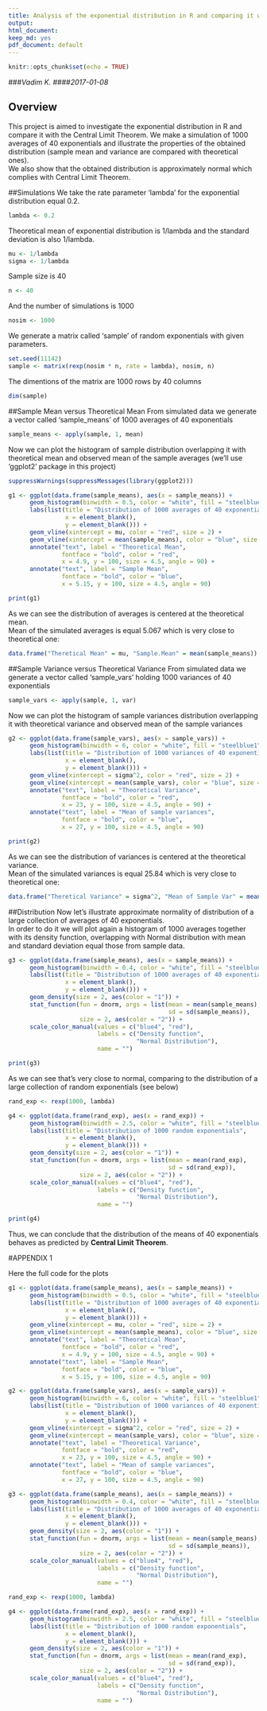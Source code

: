 ```yaml
---
title: Analysis of the exponential distribution in R and comparing it with the Central Limit Theorem
output:
html_document:
keep_md: yes
pdf_document: default
---
```


```r
knitr::opts_chunk$set(echo = TRUE)
```

###_Vadim K._ 
####_2017-01-08_

## Overview
This project is aimed to investigate the exponential distribution in R and compare it with the Central Limit Theorem. We make a simulation of 1000 averages of 40 exponentials and illustrate the properties of the obtained distribution (sample mean and variance are compared with theoretical ones).  
We also show that the obtained distribution is approximately normal which complies with Central Limit Theorem.

##Simulations
We take the rate parameter 'lambda' for the exponential distribution equal 0.2.
```r
lambda <- 0.2
```

Theoretical mean of exponential distribution is 1/lambda and the standard deviation is also 1/lambda.
```r
mu <- 1/lambda
sigma <- 1/lambda
```

Sample size is 40
```r
n <- 40
```

And the number of simulations is 1000
```r
nosim <- 1000
```

We generate a matrix called 'sample' of random exponentials with given parameters. 
```r
set.seed(11142)
sample <- matrix(rexp(nosim * n, rate = lambda), nosim, n)
```

The dimentions of the matrix are 1000 rows by 40 columns 
```r
dim(sample)
```


##Sample Mean versus Theoretical Mean
From simulated data we generate a vector called 'sample_means' of 1000 averages of 40 exponentials
```r
sample_means <- apply(sample, 1, mean)
```

Now we can plot the histogram of sample distribution overlapping it with theoretical mean and observed mean of the sample averages (we'll use 'ggplot2' package in this project)
```r
suppressWarnings(suppressMessages(library(ggplot2)))
```

```r
g1 <- ggplot(data.frame(sample_means), aes(x = sample_means)) + 
      geom_histogram(binwidth = 0.5, color = "white", fill = "steelblue1") +
      labs(list(title = "Distribution of 1000 averages of 40 exponentials", 
                x = element_blank(),
                y = element_blank())) +
      geom_vline(xintercept = mu, color = "red", size = 2) +
      geom_vline(xintercept = mean(sample_means), color = "blue", size = 2) +
      annotate("text", label = "Theoretical Mean", 
               fontface = "bold", color = "red", 
               x = 4.9, y = 100, size = 4.5, angle = 90) + 
      annotate("text", label = "Sample Mean", 
               fontface = "bold", color = "blue", 
               x = 5.15, y = 100, size = 4.5, angle = 90)
```

```r
print(g1)
```

As we can see the distribution of averages is centered at the theoretical mean.  
Mean of the simulated averages is equal 5.067 which is very close to theoretical one:
```r
data.frame("Theretical Mean" = mu, "Sample.Mean" = mean(sample_means))
```


##Sample Variance versus Theoretical Variance
From simulated data we generate a vector called 'sample_vars' holding 1000 variances of 40 exponentials

```r
sample_vars <- apply(sample, 1, var)
```

Now we can plot the histogram of sample variances distribution overlapping it with theoretical variance and observed mean of the sample variances
```r
g2 <- ggplot(data.frame(sample_vars), aes(x = sample_vars)) + 
      geom_histogram(binwidth = 6, color = "white", fill = "steelblue1") +
      labs(list(title = "Distribution of 1000 variances of 40 exponentials", 
                x = element_blank(),
                y = element_blank())) +
      geom_vline(xintercept = sigma^2, color = "red", size = 2) +
      geom_vline(xintercept = mean(sample_vars), color = "blue", size = 2) +
      annotate("text", label = "Theoretical Variance", 
               fontface = "bold", color = "red", 
               x = 23, y = 100, size = 4.5, angle = 90) + 
      annotate("text", label = "Mean of sample variances", 
               fontface = "bold", color = "blue", 
               x = 27, y = 100, size = 4.5, angle = 90)
```

```r
print(g2)
```

As we can see the distribution of variances is centered at the theoretical variance.    
Mean of the simulated variances is equal 25.84 which is very close to theoretical one:
```r
data.frame("Theretical Variance" = sigma^2, "Mean of Sample Var" = mean(sample_vars))
```

##Distribution
Now let's illustrate approximate normality of distribution of a large collection of averages of 40 exponentials.  
In order to do it we will plot again a histogram of 1000 averages together with its density function, overlapping with Normal distribution with mean and standard deviation equal those from sample data.

```r
g3 <- ggplot(data.frame(sample_means), aes(x = sample_means)) + 
      geom_histogram(binwidth = 0.4, color = "white", fill = "steelblue1", aes(y = ..density..)) +
      labs(list(title = "Distribution of 1000 averages of 40 exponentials", 
                x = element_blank(),
                y = element_blank())) +
      geom_density(size = 2, aes(color = "1")) + 
      stat_function(fun = dnorm, args = list(mean = mean(sample_means), 
                                             sd = sd(sample_means)), 
                    size = 2, aes(color = "2")) + 
      scale_color_manual(values = c("blue4", "red"),
                         labels = c("Density function",
                                    "Normal Distribution"),
                         name = "")
```

```r
print(g3)
```

As we can see that's very close to normal, comparing to the distribution of a large collection of random exponentials (see below)
```r
rand_exp <- rexp(1000, lambda)

g4 <- ggplot(data.frame(rand_exp), aes(x = rand_exp)) + 
      geom_histogram(binwidth = 2.5, color = "white", fill = "steelblue1", aes(y = ..density..)) +
      labs(list(title = "Distribution of 1000 random exponentials", 
                x = element_blank(),
                y = element_blank())) +
      geom_density(size = 2, aes(color = "1")) + 
      stat_function(fun = dnorm, args = list(mean = mean(rand_exp), 
                                             sd = sd(rand_exp)), 
                    size = 2, aes(color = "2")) + 
      scale_color_manual(values = c("blue4", "red"),
                         labels = c("Density function",
                                    "Normal Distribution"),
                         name = "")
```

```r
print(g4)
```

Thus, we can conclude that the distribution of the means of 40 exponentials behaves as predicted by **Central Limit Theorem**.


\pagebreak

#APPENDIX 1

Here the full code for the plots

```r
g1 <- ggplot(data.frame(sample_means), aes(x = sample_means)) + 
      geom_histogram(binwidth = 0.5, color = "white", fill = "steelblue1") +
      labs(list(title = "Distribution of 1000 averages of 40 exponentials", 
                x = element_blank(),
                y = element_blank())) +
      geom_vline(xintercept = mu, color = "red", size = 2) +
      geom_vline(xintercept = mean(sample_means), color = "blue", size = 2) +
      annotate("text", label = "Theoretical Mean", 
               fontface = "bold", color = "red", 
               x = 4.9, y = 100, size = 4.5, angle = 90) + 
      annotate("text", label = "Sample Mean", 
               fontface = "bold", color = "blue", 
               x = 5.15, y = 100, size = 4.5, angle = 90)
```

```r
g2 <- ggplot(data.frame(sample_vars), aes(x = sample_vars)) + 
      geom_histogram(binwidth = 6, color = "white", fill = "steelblue1") +
      labs(list(title = "Distribution of 1000 variances of 40 exponentials", 
                x = element_blank(),
                y = element_blank())) +
      geom_vline(xintercept = sigma^2, color = "red", size = 2) +
      geom_vline(xintercept = mean(sample_vars), color = "blue", size = 2) +
      annotate("text", label = "Theoretical Variance", 
               fontface = "bold", color = "red", 
               x = 23, y = 100, size = 4.5, angle = 90) + 
      annotate("text", label = "Mean of sample variances", 
               fontface = "bold", color = "blue", 
               x = 27, y = 100, size = 4.5, angle = 90)
```

```r
g3 <- ggplot(data.frame(sample_means), aes(x = sample_means)) + 
      geom_histogram(binwidth = 0.4, color = "white", fill = "steelblue1", aes(y = ..density..)) +
      labs(list(title = "Distribution of 1000 averages of 40 exponentials", 
                x = element_blank(),
                y = element_blank())) +
      geom_density(size = 2, aes(color = "1")) + 
      stat_function(fun = dnorm, args = list(mean = mean(sample_means), 
                                             sd = sd(sample_means)), 
                    size = 2, aes(color = "2")) + 
      scale_color_manual(values = c("blue4", "red"),
                         labels = c("Density function",
                                    "Normal Distribution"),
                         name = "")
```

```r
rand_exp <- rexp(1000, lambda)

g4 <- ggplot(data.frame(rand_exp), aes(x = rand_exp)) + 
      geom_histogram(binwidth = 2.5, color = "white", fill = "steelblue1", aes(y = ..density..)) +
      labs(list(title = "Distribution of 1000 random exponentials", 
                x = element_blank(),
                y = element_blank())) +
      geom_density(size = 2, aes(color = "1")) + 
      stat_function(fun = dnorm, args = list(mean = mean(rand_exp), 
                                             sd = sd(rand_exp)), 
                    size = 2, aes(color = "2")) + 
      scale_color_manual(values = c("blue4", "red"),
                         labels = c("Density function",
                                    "Normal Distribution"),
                         name = "")
```








